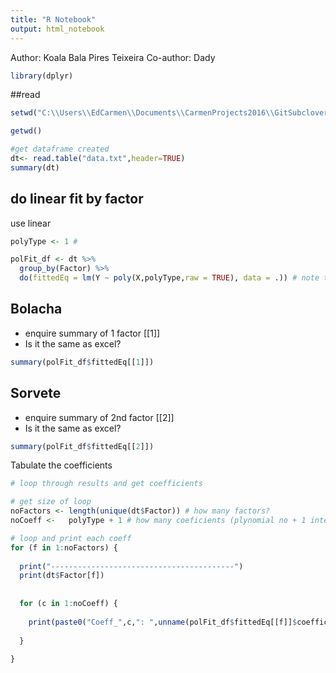 ```yaml
---
title: "R Notebook"
output: html_notebook
---
```


Author: Koala Bala Pires Teixeira
Co-author: Dady

```r
library(dplyr)
```


##read

```r
setwd("C:\\Users\\EdCarmen\\Documents\\CarmenProjects2016\\GitSubclover\\CurveFitStudy")

getwd()

#get dataframe created
dt<- read.table("data.txt",header=TRUE)
summary(dt)
```

## do linear fit by factor

use linear
```r

polyType <- 1 # 

polFit_df <- dt %>%
  group_by(Factor) %>%
  do(fittedEq = lm(Y ~ poly(X,polyType,raw = TRUE), data = .)) # note that raw is TRUE not to get orthogonal coeff
```


## Bolacha

- enquire summary of 1 factor [[1]]
- Is it the same as excel?
```r
summary(polFit_df$fittedEq[[1]])
```

## Sorvete

- enquire summary of 2nd factor [[2]]
- Is it the same as excel?

```r
summary(polFit_df$fittedEq[[2]])
```

Tabulate the coefficients 

```r

# loop through results and get coefficients

# get size of loop
noFactors <- length(unique(dt$Factor)) # how many factors?
noCoeff <-   polyType + 1 # how many coeficients (plynomial no + 1 intercept)

# loop and print each coeff
for (f in 1:noFactors) {
  
  print("-----------------------------------------")
  print(dt$Factor[f])
  
  
  for (c in 1:noCoeff) {
    
    print(paste0("Coeff_",c,": ",unname(polFit_df$fittedEq[[f]]$coefficients[c]) ))# remove coeff names
    
  }
  
}

```

